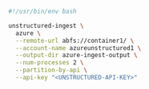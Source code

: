 ```bash Shell
#!/usr/bin/env bash

unstructured-ingest \
  azure \
  --remote-url abfs://container1/ \
  --account-name azureunstructured1 \
  --output-dir azure-ingest-output \
  --num-processes 2 \
  --partition-by-api \
  --api-key "<UNSTRUCTURED-API-KEY>"
```
